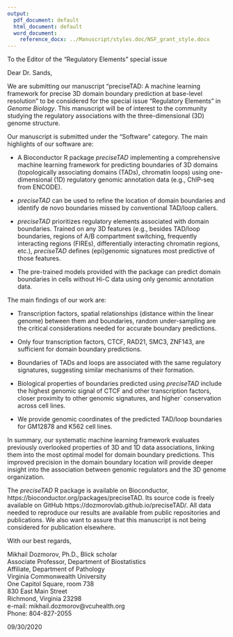 ```yaml
---
output:
  pdf_document: default
  html_document: default
  word_document:
    reference_docx: ../Manuscript/styles.doc/NSF_grant_style.docx
---
```


To the Editor of the "Regulatory Elements" special issue

Dear Dr. Sands,

We are submitting our manuscript "preciseTAD: A machine learning framework for precise 3D domain boundary prediction at base-level resolution" to be considered for the special issue "Regulatory Elements" in _Genome Biology_. This manuscript will be of interest to the community studying the regulatory associations with the three-dimensional (3D) genome structure.

Our manuscript is submitted under the "Software" category. The main highlights of our software are:

- A Bioconductor R package *preciseTAD* implementing a comprehensive machine learning framework for predicting boundaries of 3D domains (topologically associating domains (TADs), chromatin loops) using one-dimensional (1D) regulatory genomic annotation data (e.g., ChIP-seq from ENCODE).

- *preciseTAD* can be used to refine the location of domain boundaries and identify de novo boundaries missed by conventional TAD/loop callers.

- *preciseTAD* prioritizes regulatory elements associated with domain boundaries. Trained on any 3D features (e.g., besides TAD/loop boundaries, regions of A/B compartment switching, frequently interacting regions (FIREs), differentially interacting chromatin regions, etc.), *preciseTAD* defines (epi)genomic signatures most predictive of those features.

- The pre-trained models provided with the package can predict domain boundaries in cells without Hi-C data using only genomic annotation data.

The main findings of our work are:

- Transcription factors, spatial relationships (distance within the linear genome) between them and boundaries, random under-sampling are the critical considerations needed for accurate boundary predictions.

- Only four transcription factors, CTCF, RAD21, SMC3, ZNF143, are sufficient for domain boundary predictions.

- Boundaries of TADs and loops are associated with the same regulatory signatures, suggesting similar mechanisms of their formation.

- Biological properties of boundaries predicted using *preciseTAD* include the highest genomic signal of CTCF and other transcription factors, closer proximity to other genomic signatures, and higher` conservation across cell lines.

- We provide genomic coordinates of the predicted TAD/loop boundaries for GM12878 and K562 cell lines.


In summary, our systematic machine learning framework evaluates previously overlooked properties of 3D and 1D data associations, linking them into the most optimal model for domain boundary predictions. This improved precision in the domain boundary location will provide deeper insight into the association between genomic regulators and the 3D genome organization.

The *preciseTAD* R package is available on Bioconductor, https://bioconductor.org/packages/preciseTAD. Its source code is freely available on GitHub https://dozmorovlab.github.io/preciseTAD/. All data needed to reproduce our results are available from public repositories and publications. We also want to assure that this manuscript is not being considered for publication elsewhere.

With our best regards,  

Mikhail Dozmorov, Ph.D., Blick scholar  
Associate Professor,  Department of Biostatistics  
Affiliate, Department of Pathology  
Virginia Commonwealth University  
One Capitol Square, room 738  
830 East Main Street  
Richmond,  Virginia  23298  
e-mail:  mikhail.dozmorov@vcuhealth.org  
Phone: 804-827-2055  

09/30/2020